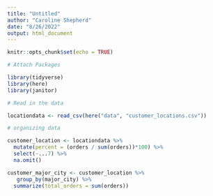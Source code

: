 ```yaml
---
title: "Untitled"
author: "Caroline Shepherd"
date: "8/26/2022"
output: html_document
---
```


```r
knitr::opts_chunk$set(echo = TRUE)
```

```r
# Attach Packages

library(tidyverse)
library(here)
library(janitor)

```

```r
# Read in the data 

locationdata <- read_csv(here("data", "customer_locations.csv")) 
```

```r
# organizing data

customer_location <- locationdata %>% 
  mutate(percent = (orders / sum(orders))*100) %>% 
  select(-...7) %>% 
  na.omit()

customer_major_city <- customer_location %>% 
   group_by(major_city) %>%
  summarize(total_orders = sum(orders))


```

